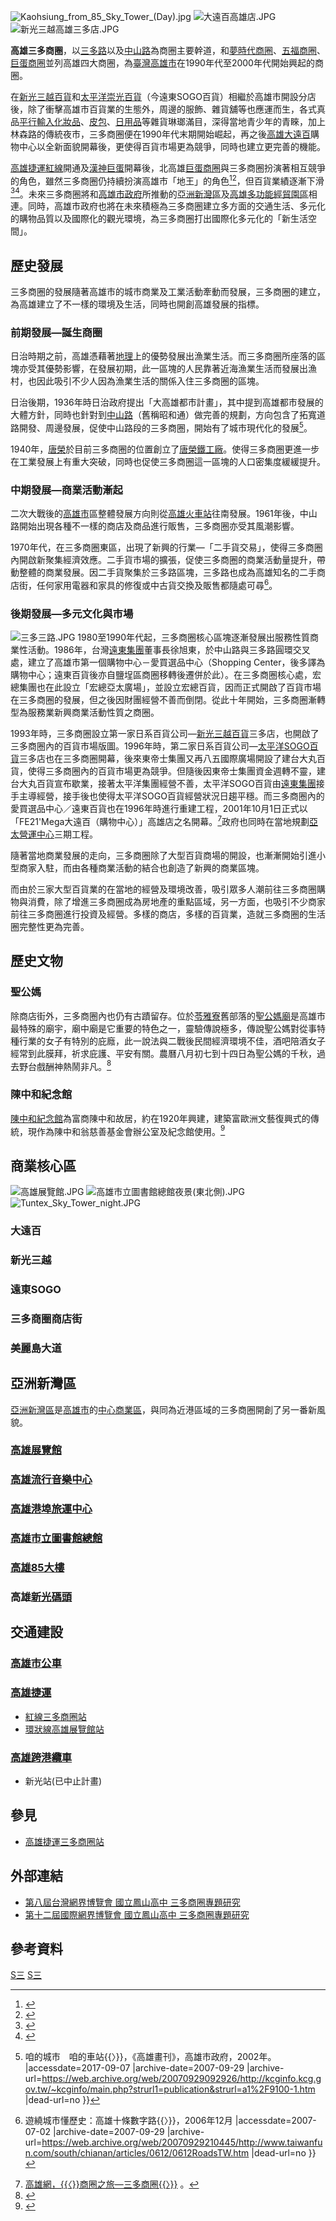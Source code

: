 [[File:Kaohsiung_from_85_Sky_Tower_(Day).jpg|right]]
[[File:大遠百高雄店.JPG|right]]
[[File:新光三越高雄三多店.JPG|right]]

'''高雄三多商圈'''，以[[三多路_(高雄市)|三多路]]以及[[中山路|中山路]]為商圈主要幹道，和[[夢時代商圈|夢時代商圈]]、[[五福商圈|五福商圈]]、[[高雄巨蛋商圈|巨蛋商圈]]並列高雄四大商圈，為[[臺灣|臺灣]][[高雄市|高雄市]]在1990年代至2000年代開始興起的商圈。

在[[新光三越百貨|新光三越百貨]]和[[太平洋崇光百貨|太平洋崇光百貨]]（今遠東SOGO百貨）相繼於高雄市開設分店後，除了衝擊高雄市百貨業的生態外，周邊的服飾、雜貨舖等也應運而生，各式真品[[平行輸入|平行輸入]][[化妝品|化妝品]]、[[皮包|皮包]]、[[日用品|日用品]]等雜貨琳瑯滿目，深得當地青少年的青睞，加上林森路的傳統夜市，三多商圈便在1990年代末期開始崛起，再之後[[遠東百貨|高雄大遠百]]購物中心以全新面貌開幕後，更使得百貨市場更為競爭，同時也建立更完善的機能。

[[高雄捷運紅線|高雄捷運紅線]]開通及[[漢神巨蛋|漢神巨蛋]]開幕後，北高雄[[高雄巨蛋商圈|巨蛋商圈]]與三多商圈扮演著相互競爭的角色，雖然三多商圈仍持續扮演高雄市「地王」的角色<ref>{{Cite web |url=http://www.appledaily.com.tw/appledaily/article/headline/20130202/34810975/ |title=三多商圈 地王9連霸 |accessdate=2015-01-02 |archive-date=2016-03-04 |archive-url=https://web.archive.org/web/20160304215014/http://www.appledaily.com.tw/appledaily/article/headline/20130202/34810975/ |dead-url=no }}</ref><ref>{{Cite web |url=http://www.chinatimes.com/realtimenews/20141218004816-260410 |title=三多商圈大遠百 蟬連高雄地王 |accessdate=2015-01-02 |archive-date=2016-03-06 |archive-url=https://web.archive.org/web/20160306195905/http://www.chinatimes.com/realtimenews/20141218004816-260410 |dead-url=no }}</ref>，但百貨業績逐漸下滑<ref>{{Cite web |url=http://news.chinatimes.com/domestic/11050612/112012111300344.html |title=三多商圈百貨業績，一個慘字 |accessdate=2013-02-18 |archive-date=2013-01-18 |archive-url=https://web.archive.org/web/20130118131147/http://news.chinatimes.com/domestic/11050612/112012111300344.html |dead-url=no }}</ref><ref>{{Cite web |url=https://tw.appledaily.com/new/realtime/20180703/1383654/ |title=14年高雄地王落難　三多商圈爆店家出走潮 |accessdate=2018-07-05 |archive-date=2019-02-18 |archive-url=https://web.archive.org/web/20190218203142/https://tw.appledaily.com/new/realtime/20180703/1383654/ |dead-url=no }}</ref>。未來三多商圈將和[[高雄市政府|高雄市政府]]所推動的[[亞洲新灣區|亞洲新灣區]]及[[高雄多功能經貿園區|高雄多功能經貿園區]]相連。同時，高雄市政府也將在未來積極為三多商圈建立多方面的交通生活、多元化的購物品質以及國際化的觀光環境，為三多商圈打出國際化多元化的「新生活空間」。

== 歷史發展 ==
三多商圈的發展隨著高雄市的城市商業及工業活動牽動而發展，三多商圈的建立，為高雄建立了不一樣的環境及生活，同時也開創高雄發展的指標。

=== 前期發展—誕生商圈 ===
日治時期之前，高雄憑藉著[[地理|地理]]上的優勢發展出漁業生活。而三多商圈所座落的區塊亦受其優勢影響，在發展初期，此一區塊的人民靠著近海漁業生活而發展出漁村，也因此吸引不少人因為漁業生活的關係入住三多商圈的區塊。

日治後期，1936年時日治政府提出「大高雄都市計畫」，其中提到高雄都市發展的大體方針，同時也針對到[[中山路|中山路]]（舊稱昭和通）做完善的規劃，方向包含了拓寬道路開發、周邊發展，促使中山路段的三多商圈，開始有了城市現代化的發展<ref>{{Cite web |url=http://kcginfo.kcg.gov.tw/~kcginfo/main.php?strurl1=publication&strurl=a1%2F9100-1.htm |title=[[王御風|王御風]]，{{〈}}咱的城市　咱的車站{{〉}}，《高雄畫刊》，高雄市政府，2002年。 |accessdate=2017-09-07 |archive-date=2007-09-29 |archive-url=https://web.archive.org/web/20070929092926/http://kcginfo.kcg.gov.tw/~kcginfo/main.php?strurl1=publication&strurl=a1%2F9100-1.htm |dead-url=no }}</ref>。

1940年，[[唐榮|唐榮]]於目前三多商圈的位置創立了[[唐榮鐵工廠|唐榮鐵工廠]]。使得三多商圈更進一步在工業發展上有重大突破，同時也促使三多商圈這一區塊的人口密集度緩緩提升。

=== 中期發展—商業活動漸起 ===
二次大戰後的[[高雄市|高雄市]]區整體發展方向則從[[高雄火車站|高雄火車站]]往南發展。1961年後，中山路開始出現各種不一樣的商店及商品進行販售，三多商圈亦受其風潮影響。

1970年代，在三多商圈東區，出現了新興的行業—「二手貨交易」，使得三多商圈內開啟新聚集經濟效應。二手貨市場的擴張，促使三多商圈的商業活動量提升，帶動整體的商業發展。因二手貨聚集於三多路區塊，三多路也成為高雄知名的二手商店街，任何家用電器和家具的修復或中古貨交換及販售都隨處可尋<ref>{{Cite web |url=http://www.taiwanfun.com/south/chianan/articles/0612/0612RoadsTW.htm |title=黃華 撰，劉香吟，李美智 譯，{{〈}}遊繞城市懂歷史：高雄十條數字路{{〉}}，2006年12月 |accessdate=2007-07-02 |archive-date=2007-09-29 |archive-url=https://web.archive.org/web/20070929210445/http://www.taiwanfun.com/south/chianan/articles/0612/0612RoadsTW.htm |dead-url=no }}</ref>。

=== 後期發展—多元文化與市場 ===
[[File:三多三路.JPG|right]]
1980至1990年代起，三多商圈核心區塊逐漸發展出服務性質商業性活動。1986年，台灣[[遠東集團|遠東集團]]董事長徐旭東，於中山路與三多路圓環交叉處，建立了高雄市第一個購物中心－愛買選品中心（Shopping Center，後多譯為購物中心；遠東百貨後亦自鹽埕區商圈移轉後遷併於此）。在三多商圈核心處，宏總集團也在此設立「宏總亞太廣場」，並設立宏總百貨，因而正式開啟了百貨市場在三多商圈的發展，但之後因財團經營不善而倒閉。從此十年開始，三多商圈漸轉型為服務業新興商業活動性質之商圈。

1993年時，三多商圈設立第一家日系百貨公司—[[新光三越百貨|新光三越百貨]]三多店，也開啟了三多商圈內的百貨市場版圖。1996年時，第二家日系百貨公司—[[太平洋SOGO百貨|太平洋SOGO百貨]]三多店也在三多商圈開幕，後來東帝士集團又再八五國際廣場開設了建台大丸百貨，使得三多商圈內的百貨市場更為競爭。但隨後因東帝士集團資金週轉不靈，建台大丸百貨宣布歇業，接著太平洋集團經營不善，太平洋SOGO百貨由[[遠東集團|遠東集團]]接手主導經營，接手後也使得太平洋SOGO百貨經營狀況日趨平穩。而三多商圈內的愛買選品中心／遠東百貨也在1996年時進行重建工程，2001年10月1日正式以「FE21'Mega大遠百（購物中心）」高雄店之名開幕。<ref>[http://kaohsiungwalking.kcg.gov.tw/chinese/tourism/subject/sub_6_2.htm 高雄網，{{〈}}商圈之旅—三多商圈{{〉}}] {{Wayback|url=http://kaohsiungwalking.kcg.gov.tw/chinese/tourism/subject/sub_6_2.htm |date=20070927040216 }}。</ref>政府也同時在當地規劃[[亞太營運中心|亞太營運中心]]三期工程。

隨著當地商業發展的走向，三多商圈除了大型百貨商場的開設，也漸漸開始引進小型商家入駐，而由各種商業活動的結合也創造了新興的商業區塊。

而由於三家大型百貨業的在當地的經營及環境改善，吸引眾多人潮前往三多商圈購物與消費，除了增進三多商圈成為房地產的重點區域，另一方面，也吸引不少商家前往三多商圈進行投資及經營。多樣的商店，多樣的百貨業，造就三多商圈的生活圈完整性更為完善。

== 歷史文物 ==

=== 聖公媽 ===
除商店街外，三多商圈內也仍有古蹟留存。位於[[苓雅寮|苓雅寮]]舊部落的[[聖公媽廟|聖公媽廟]]是高雄市最特殊的廟宇，廟中廟是它重要的特色之一，靈驗傳說極多，傳說聖公媽對從事特種行業的女子有特別的庇廕，此一說法與二戰後民間經濟環境不佳，酒吧陪酒女子經常到此膜拜，祈求庇護、平安有關。農曆八月初七到十四日為聖公媽的千秋，過去野台戲酬神熱鬧非凡。<ref>{{Cite web |url=http://kaohsiungwalking.kcg.gov.tw/CmsShow.aspx?Parm=200611516342468,200611514409359,5 |title=高雄網 萬應公廟 |accessdate=2007-02-15 |archive-date=2007-09-29 |archive-url=https://web.archive.org/web/20070929093331/http://kaohsiungwalking.kcg.gov.tw/CmsShow.aspx?Parm=200611516342468%2C200611514409359%2C5 |dead-url=no }}</ref>

=== 陳中和紀念館 ===
[[陳中和紀念館|陳中和紀念館]]為富商陳中和故居，約在1920年興建，建築富歐洲文藝復興式的傳統，現作為陳中和翁慈善基金會辦公室及紀念館使用。<ref>{{Cite web |url=http://www.khcc.gov.tw/CmsShow.aspx?ID=663&LinkType=3&C_ID=446 |title=高雄市政府文化局 |accessdate=2007-02-15 |archive-date=2006-10-07 |archive-url=https://web.archive.org/web/20061007053108/http://www.khcc.gov.tw/CmsShow.aspx?ID=663&LinkType=3&C_ID=446 |dead-url=no }}</ref>

==商業核心區==
[[File:高雄展覽館.JPG|right]]
[[File:高雄市立圖書館總館夜景(東北側).JPG|right]]
[[File:Tuntex_Sky_Tower_night.JPG|right]]
===大遠百===

===新光三越===

===遠東SOGO===

===三多商圈商店街===

===美麗島大道===

==亞洲新灣區==

[[亞洲新灣區|亞洲新灣區]]是[[高雄市|高雄市]]的[[中心商業區|中心商業區]]，與同為近港區域的三多商圈開創了另一番新風貌。

===[[高雄展覽館|高雄展覽館]]===

===[[高雄流行音樂中心|高雄流行音樂中心]]===

===[[高雄港埠旅運中心|高雄港埠旅運中心]]===

===[[高雄市立圖書館總館|高雄市立圖書館總館]]===

===[[高雄85大樓|高雄85大樓]]===

===高雄[[新光碼頭|新光碼頭]]===

==交通建設==

===[[高雄市公車|高雄市公車]]===

===[[高雄捷運|高雄捷運]]===
*[[高捷紅線|紅線]][[三多商圈站|三多商圈站]]
*[[環狀輕軌|環狀線]][[高雄展覽館站|高雄展覽館站]]
===[[高雄跨港纜車|高雄跨港纜車]]===
*新光站(已中止計畫)

== 參見 ==
*<!-- 注释出：[[File:Kaohsiung_Metro_Logo(Logo_Only).svg|23px]] -->[[高雄捷運|高雄捷運]][[三多商圈站|三多商圈站]]

== 外部連結 ==
* [http://librarywork.taiwanschoolnet.org/cyberfair2007/fsshrain/index2.htm 第八屆台灣網界博覽會 國立鳳山高中 三多商圈專題研究]{{Wayback|url=http://librarywork.taiwanschoolnet.org/cyberfair2007/fsshrain/index2.htm |date=20070328202129 }}
* [http://librarywork.taiwanschoolnet.org/gsh2007/gsh5008/index.htm 第十二屆國際網界博覽會 國立鳳山高中 三多商圈專題研究]{{Wayback|url=http://librarywork.taiwanschoolnet.org/gsh2007/gsh5008/index.htm |date=20070930015915 }}

== 參考資料 ==
<references/>

{{高雄多功能經貿園區}}

[[Category:高雄市商圈|S三]]
[[Category:苓雅區|S三]]